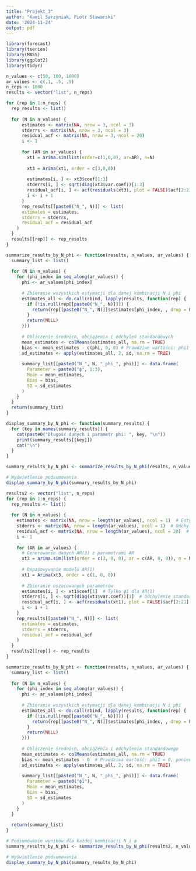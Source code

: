 ```yaml
---
title: "Projekt_3"
author: "Kamil Sarzyniak, Piotr Stawarski"
date: '2024-11-24'
output: pdf
---
```


```r
library(forecast)
library(tseries)
library(MASS)
library(ggplot2)
library(tidyr)
```

```r
n_values <- c(50, 100, 1000)
ar_values <- c(.1, .5, .9)
n_reps <- 1000
results <- vector("list", n_reps)
```

```r
for (rep in 1:n_reps) {
  rep_results <- list()
  
  for (N in n_values) {
      estimates <- matrix(NA, nrow = 3, ncol = 3)
      stderrs <- matrix(NA, nrow = 3, ncol = 3)
      residual_acf <- matrix(NA, nrow = 3, ncol = 20)
      i <- 1
    
      for (AR in ar_values) {
        xt1 = arima.sim(list(order=c(1,0,0), ar=AR), n=N)
        
        xt3 = Arima(xt1, order = c(3,0,0))
        
        estimates[i, ] <- xt3$coef[1:3]
        stderrs[i, ] <- sqrt(diag(xt3$var.coef))[1:3]
        residual_acf[i, ] <- acf(residuals(xt3), plot = FALSE)$acf[2:21]
        i <- i + 1
      }
      rep_results[[paste0("N_", N)]] <- list(
      estimates = estimates,
      stderrs = stderrs,
      residual_acf = residual_acf
    )
  }
  results[[rep]] <- rep_results
}
```

```r
summarize_results_by_N_phi <- function(results, n_values, ar_values) {
  summary_list <- list()
  
  for (N in n_values) {
    for (phi_index in seq_along(ar_values)) {
      phi <- ar_values[phi_index]
      
      # Zbieranie wszystkich estymacji dla danej kombinacji N i phi
      estimates_all <- do.call(rbind, lapply(results, function(rep) {
        if (!is.null(rep[[paste0("N_", N)]])) {
          return(rep[[paste0("N_", N)]]$estimates[phi_index, , drop = FALSE])
        }
        return(NULL)
      }))
      
      # Obliczenie średnich, obciążenia i odchyleń standardowych
      mean_estimates <- colMeans(estimates_all, na.rm = TRUE)
      bias <- mean_estimates - c(phi, 0, 0) # Prawdziwe wartości: phi1 = phi, phi2 = 0, phi3 = 0
      sd_estimates <- apply(estimates_all, 2, sd, na.rm = TRUE)
      
      summary_list[[paste0("N_", N, "_phi_", phi)]] <- data.frame(
        Parameter = paste0("ϕ", 1:3),
        Mean = mean_estimates,
        Bias = bias,
        SD = sd_estimates
      )
    }
  }
  return(summary_list)
}
```

```r
display_summary_by_N_phi <- function(summary_results) {
  for (key in names(summary_results)) {
    cat(paste0("Długość danych i parametr phi: ", key, "\n"))
    print(summary_results[[key]])
    cat("\n")
  }
}
```

```r
summary_results_by_N_phi <- summarize_results_by_N_phi(results, n_values, ar_values)

# Wyświetlenie podsumowania
display_summary_by_N_phi(summary_results_by_N_phi)
```

```r
results2 <- vector("list", n_reps)
for (rep in 1:n_reps) {
  rep_results <- list()
  
  for (N in n_values) {
    estimates <- matrix(NA, nrow = length(ar_values), ncol = 1)  # Estymatory dla AR(1)
    stderrs <- matrix(NA, nrow = length(ar_values), ncol = 1)  # Odchylenia standardowe
    residual_acf <- matrix(NA, nrow = length(ar_values), ncol = 20)  # ACF reszt
    i <- 1
    
    for (AR in ar_values) {
      # Generowanie danych AR(3) z parametrami AR
      xt3 = arima.sim(list(order = c(3, 0, 0), ar = c(AR, 0, 0)), n = N)
      
      # Dopasowywanie modelu AR(1)
      xt1 = Arima(xt3, order = c(1, 0, 0))
      
      # Zbieranie oszacowanych parametrów
      estimates[i, ] <- xt1$coef[1]  # Tylko ϕ1 dla AR(1)
      stderrs[i, ] <- sqrt(diag(xt1$var.coef))[1]  # Odchylenie standardowe dla ϕ1
      residual_acf[i, ] <- acf(residuals(xt1), plot = FALSE)$acf[2:21]
      i <- i + 1
    }
    rep_results[[paste0("N_", N)]] <- list(
      estimates = estimates,
      stderrs = stderrs,
      residual_acf = residual_acf
    )
  }
  results2[[rep]] <- rep_results
}
```

```r
summarize_results_by_N_phi <- function(results, n_values, ar_values) {
  summary_list <- list()
  
  for (N in n_values) {
    for (phi_index in seq_along(ar_values)) {
      phi <- ar_values[phi_index]
      
      # Zbieranie wszystkich estymacji dla danej kombinacji N i phi
      estimates_all <- do.call(rbind, lapply(results, function(rep) {
        if (!is.null(rep[[paste0("N_", N)]])) {
          return(rep[[paste0("N_", N)]]$estimates[phi_index, , drop = FALSE])
        }
        return(NULL)
      }))
      
      # Obliczenie średnich, obciążenia i odchylenia standardowego
      mean_estimates <- colMeans(estimates_all, na.rm = TRUE)
      bias <- mean_estimates - 0  # Prawdziwa wartość: phi1 = 0, ponieważ generujemy AR(3) i dopasowujemy AR(1)
      sd_estimates <- apply(estimates_all, 2, sd, na.rm = TRUE)
      
      summary_list[[paste0("N_", N, "_phi_", phi)]] <- data.frame(
        Parameter = paste0("ϕ1"),
        Mean = mean_estimates,
        Bias = bias,
        SD = sd_estimates
      )
    }
  }
  
  return(summary_list)
}
```

```r
# Podsumowanie wyników dla każdej kombinacji N i φ
summary_results_by_N_phi <- summarize_results_by_N_phi(results2, n_values, ar_values)

# Wyświetlenie podsumowania
display_summary_by_N_phi(summary_results_by_N_phi)

```